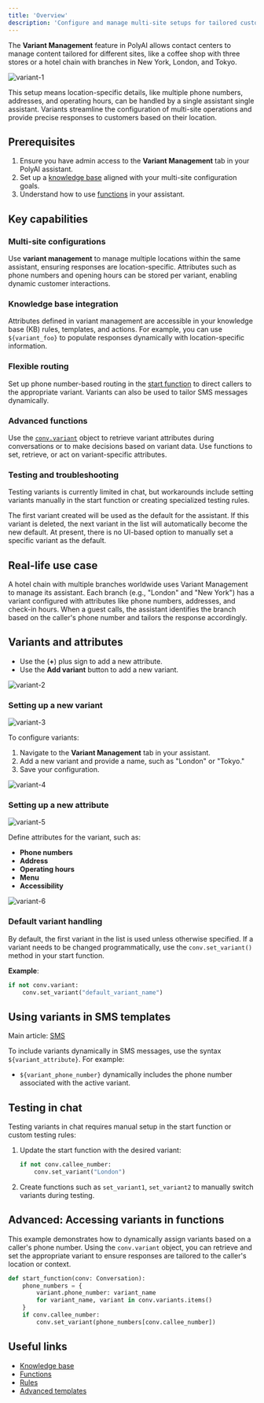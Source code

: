 ```yaml
---
title: 'Overview'
description: 'Configure and manage multi-site setups for tailored customer interactions.'
---
```


The **Variant Management** feature in PolyAI allows contact centers to manage content tailored for different sites, like a coffee shop
 with three stores or a hotel chain with branches in New York, London, and Tokyo.

![variant-1](/images/variant_1.png)

This setup means location-specific details, like multiple phone numbers,
addresses, and operating hours, can be handled by a single assistant single assistant. Variants streamline the configuration of multi-site operations and provide
 precise responses to customers based on their location.

## Prerequisites

1. Ensure you have admin access to the **Variant Management** tab in your PolyAI assistant.
2. Set up a [knowledge base](/knowledge-base/introduction) aligned with your multi-site configuration goals.
3. Understand how to use [functions](/functions/introduction) in your assistant.

## Key capabilities

### Multi-site configurations
Use **variant management** to manage multiple locations within the same assistant, ensuring responses are location-specific. Attributes such as phone numbers and opening hours can be stored per variant, enabling dynamic customer interactions.

### Knowledge base integration
Attributes defined in variant management are accessible in your knowledge base (KB) rules, templates, and actions. For example, you can use `${variant_foo}` to populate responses dynamically with location-specific information.

### Flexible routing
Set up phone number-based routing in the [start function](/function/start-function) to direct callers to the appropriate variant. Variants can also be used to tailor SMS messages dynamically.

### Advanced functions
Use the [`conv.variant`](/function/conv-object#set-variant) object to retrieve variant attributes during conversations or to make decisions based on variant data. Use functions to set, retrieve, or act on variant-specific attributes.

### Testing and troubleshooting
Testing variants is currently limited in chat, but workarounds include setting variants manually in the start function or creating specialized testing rules.

<Warning> The first variant created will be used as the default for the assistant. If this variant is deleted, the next variant in the list will automatically become the new default. At present, there is no UI-based option to manually set a specific variant as the default.  </Warning>

## Real-life use case

A hotel chain with multiple branches worldwide uses Variant Management to manage its assistant. Each branch (e.g., "London" and "New York") has a variant configured with attributes like phone numbers, addresses, and check-in hours. When a guest calls, the assistant identifies the branch based on the caller's phone number and tailors the response accordingly.

## Variants and attributes

* Use the (**+**) plus sign to add a new attribute.
* Use the **Add variant** button to add a new variant.

![variant-2](/images/variant_2.png)

### Setting up a new variant

![variant-3](/images/variant_add_variant_annexe.png)

To configure variants:
1. Navigate to the **Variant Management** tab in your assistant.
2. Add a new variant and provide a name, such as "London" or "Tokyo."
4. Save your configuration.

![variant-4](/images/variant_added.png)

### Setting up a new attribute

![variant-5](/images/variant_add_attribute.png)

Define attributes for the variant, such as:
   - **Phone numbers**
   - **Address**
   - **Operating hours**
   - **Menu**
   - **Accessibility**

![variant-6](/images/variant_attribute_added.png)

### Default variant handling

By default, the first variant in the list is used unless otherwise specified. If a variant needs to be changed programmatically, use
the `conv.set_variant()` method in your start function.

**Example**:

```python
if not conv.variant:
    conv.set_variant("default_variant_name")
```

## Using variants in SMS templates

Main article: [SMS](/sms/introduction)

To include variants dynamically in SMS messages, use the syntax `${variant_attribute}`. For example:
- `${variant_phone_number}` dynamically includes the phone number associated with the active variant.

## Testing in chat
Testing variants in chat requires manual setup in the start function or custom testing rules:
1. Update the start function with the desired variant:

   ```python
   if not conv.callee_number:
       conv.set_variant("London")
   ```

2. Create functions such as `set_variant1`, `set_variant2` to manually switch variants during testing.

## Advanced: Accessing variants in functions

This example demonstrates how to dynamically assign variants based on a caller's phone number. Using the `conv.variant` object,
you can retrieve and set the appropriate variant to ensure responses are tailored to the caller's location or context.

```python
def start_function(conv: Conversation):
    phone_numbers = {
        variant.phone_number: variant_name
        for variant_name, variant in conv.variants.items()
    }
    if conv.callee_number:
        conv.set_variant(phone_numbers[conv.callee_number])
```

## Useful links

- [Knowledge base](/knowledge-base/introduction)
- [Functions](/function/introduction)
- [Rules](/agent-settings/rules)
- [Advanced templates](/knowledge-base/RAG/introduction)